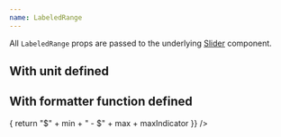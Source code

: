 ```yaml
---
name: LabeledRange
---
```


All `LabeledRange` props are passed to the underlying [Slider](#/docs-slider)
component.

<Playground>
  <LabeledRange
    min={1}
    max={100}
    step={1}
    defaultValue={[1, 100]}
    disabled={false}
    label="Height"
  />
</Playground>

## With unit defined

<Playground>
  <LabeledRange
    min={1}
    max={100}
    step={1}
    defaultValue={[1, 100]}
    disabled={false}
    label="Height"
  />
</Playground>

## With formatter function defined

<Playground>
  <LabeledRange
    min={1}
    max={100}
    step={1}
    defaultValue={[1, 100]}
    disabled={false}
    label="Price"
    formatter={(min, max, maxIndicator) => {
      return "$" + min + " - $" + max + maxIndicator
    }}
  />
</Playground>
